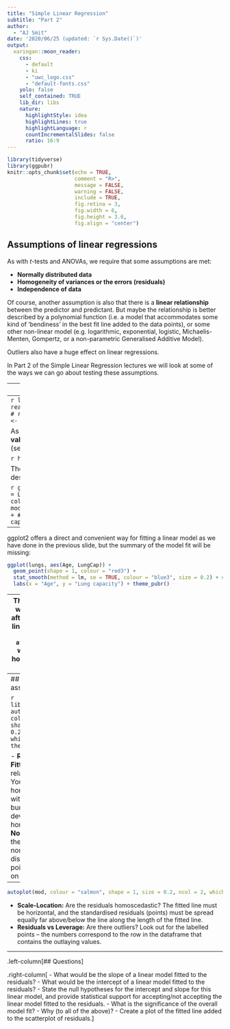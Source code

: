 ```yaml
---
title: "Simple Linear Regression"
subtitle: "Part 2"  
author: 
  - "AJ Smit"
date: '2020/06/25 (updated: `r Sys.Date()`)'
output:
  xaringan::moon_reader:
    css:
      - default
      - ki
      - "uwc_logo.css"
      - "default-fonts.css"
    yolo: false
    self_contained: TRUE  
    lib_dir: libs
    nature:
      highlightStyle: idea
      highlightLines: true
      highlightLanguage: r
      countIncrementalSlides: false
      ratio: 16:9
---
```


```r
library(tidyverse)
library(ggpubr)
knitr::opts_chunk$set(echo = TRUE,
                      comment = "R>",
                      message = FALSE,
                      warning = FALSE,
                      include = TRUE,
                      fig.retina = 3,
                      fig.width = 6,
                      fig.height = 3.6,
                      fig.align = "center")
```

## Assumptions of linear regressions

As with *t*-tests and ANOVAs, we require that some assumptions are met:    

- **Normally distributed data**
- **Homogeneity of variances or the errors (residuals)**
- **Independence of data**

Of course, another assumption is also that there is a **linear relationship** between the predictor and predictant. But maybe the relationship is better described by a polynomial function (i.e. a model that accommodates some kind of 'bendiness' in the best fit line added to the data points), or some other non-linear model (e.g. logarithmic, exponential, logistic, Michaelis-Menten, Gompertz, or a non-parametric Generalised Additive Model).

Outliers also have a huge effect on linear regressions.

In Part 2 of the Simple Linear Regression lectures we will look at some of the ways we can go about testing these assumptions.

---
## First things first

In ANOVAs and *t*-tests, we can generally assess the normality of the data and the homogeneity of variances *before* doing the tests. With regressions we can only do this after fitting the model.

For *t*-tests, ANOVAs, and linear regressions, we know upfront whether or not the data satisfy the independence criterion.

As we have described in Part 1, we start by fitting the model. Then we check for the overall model significance (results of F-test), the significance of the $\beta$ coefficient, and, if needed, the significance of the $\alpha$ term. It is also useful to assess the $r^{2}$ value. These describe the *fitted values*. To do this, simply fit the model and create a plot with the fitted line.

Only then we check for normality and homogeneity of variances, and for this we use the *residuals*.

---
```r
lungs <- read_tsv("../../data/LungCapData.csv") # read a tab separated value file
mod <- lm(LungCap ~ Age, data = lungs)
```

As we have seen before, the **fitted values** can be accessed as followed (see `attributes(mod)`):

```r
head(mod$fitted)
```

The fitted values are the values that describe the path of the best fit line:

```r
ggplot(data = lungs, aes(x = Age, y = LungCap)) +
  geom_point(shape = 1, colour = "red3") +
  geom_line(aes(y = mod$fitted.values), colour = "blue3") + #<<
  labs(x = "Age", y = "Lung capacity") + theme_pubr()
```

---
ggplot2 offers a direct and convenient way for fitting a linear model as we have done in the previous slide, but the summary of the model fit will be missing:

```r
ggplot(lungs, aes(Age, LungCap)) +
  geom_point(shape = 1, colour = "red3") +
  stat_smooth(method = lm, se = TRUE, colour = "blue3", size = 0.2) + # CIs around LM
  labs(x = "Age", y = "Lung capacity") + theme_pubr()
```

---
The **residuals** are what is left over after removing the linear slope of the data. Calling `attributes(mod)` will let you see how to access the residuals.

```r
head(mod$residuals)
```

Slightly adapting our code for fitting the linear model gives us the plot of residuals:

```r
ggplot(data = lungs, aes(x = Age)) +
  geom_point(aes(y = mod$residuals), shape = 1, colour = "red3") +
  labs(x = "Age", y = "Residual") + theme_pubr()
```

---
## Testing the assumptions

```r
library(ggfortify)
autoplot(mod, colour = "salmon", shape = 1, size = 0.2, ncol = 2, which = c(1:2)) + theme_pubr()
```

- **Residuals vs Fitted:** Is the relationship linear? You want to see a horizontal line without distinct bumps and deviations from the horizontal.
- **Normal Q-Q:** Are the residuals normally distributed? The points should be on a straight line.

---
```r
autoplot(mod, colour = "salmon", shape = 1, size = 0.2, ncol = 2, which = c(3, 5)) + theme_pubr()
```

- **Scale-Location:** Are the residuals homoscedastic? The fitted line must be horizontal, and the standardised residuals (points) must be spread equally far above/below the line along the length of the fitted line.
- **Residuals vs Leverage:** Are there outliers? Look out for the labelled points -- the numbers correspond to the row in the dataframe that contains the outlaying values.

---
.left-column[## Questions]

.right-column[
- What would be the slope of a linear model fitted to the residuals?
- What would be the intercept of a linear model fitted to the residuals?
- State the null hypotheses for the intercept and slope for this linear model, and provide statistical support for accepting/not accepting the linear model fitted to the residuals.
- What is the significance of the overall model fit?
- Why (to all of the above)?
- Create a plot of the fitted line added to the scatterplot of residuals.
]
